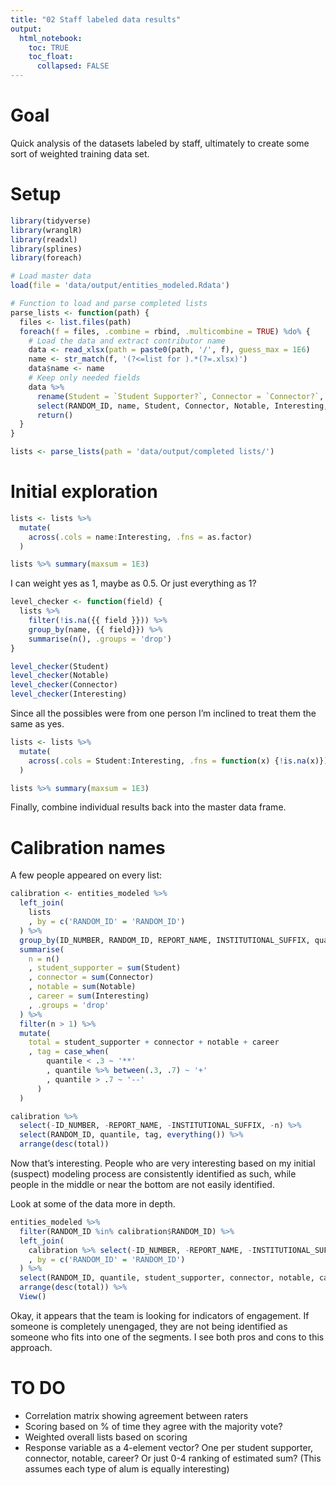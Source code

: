 ```yaml
---
title: "02 Staff labeled data results"
output:
  html_notebook:
    toc: TRUE
    toc_float:
      collapsed: FALSE
---
```


# Goal

Quick analysis of the datasets labeled by staff, ultimately to create some sort of weighted training data set.

# Setup

```r
library(tidyverse)
library(wranglR)
library(readxl)
library(splines)
library(foreach)
```

```r
# Load master data
load(file = 'data/output/entities_modeled.Rdata')
```

```r
# Function to load and parse completed lists
parse_lists <- function(path) {
  files <- list.files(path)
  foreach(f = files, .combine = rbind, .multicombine = TRUE) %do% {
    # Load the data and extract contributor name
    data <- read_xlsx(path = paste0(path, '/', f), guess_max = 1E6)
    name <- str_match(f, '(?<=list for ).*(?=.xlsx)')
    data$name <- name
    # Keep only needed fields
    data %>%
      rename(Student = `Student Supporter?`, Connector = `Connector?`, Notable = `Notable?`, Interesting = `Interesting career/story`) %>%
      select(RANDOM_ID, name, Student, Connector, Notable, Interesting, Notes) %>%
      return()
  }
}

lists <- parse_lists(path = 'data/output/completed lists/')
```

# Initial exploration

```r
lists <- lists %>%
  mutate(
    across(.cols = name:Interesting, .fns = as.factor)
  )

lists %>% summary(maxsum = 1E3)
```

I can weight yes as 1, maybe as 0.5. Or just everything as 1?

```r
level_checker <- function(field) {
  lists %>%
    filter(!is.na({{ field }})) %>%
    group_by(name, {{ field}}) %>%
    summarise(n(), .groups = 'drop')
}
```

```r
level_checker(Student)
level_checker(Notable)
level_checker(Connector)
level_checker(Interesting)
```

Since all the possibles were from one person I'm inclined to treat them the same as yes.

```r
lists <- lists %>%
  mutate(
    across(.cols = Student:Interesting, .fns = function(x) {!is.na(x)})
  )
```

```r
lists %>% summary(maxsum = 1E3)
```

Finally, combine individual results back into the master data frame.

# Calibration names

A few people appeared on every list:

```r
calibration <- entities_modeled %>%
  left_join(
    lists
    , by = c('RANDOM_ID' = 'RANDOM_ID')
  ) %>%
  group_by(ID_NUMBER, RANDOM_ID, REPORT_NAME, INSTITUTIONAL_SUFFIX, quantile) %>%
  summarise(
    n = n()
    , student_supporter = sum(Student)
    , connector = sum(Connector)
    , notable = sum(Notable)
    , career = sum(Interesting)
    , .groups = 'drop'
  ) %>%
  filter(n > 1) %>%
  mutate(
    total = student_supporter + connector + notable + career
    , tag = case_when(
        quantile < .3 ~ '**'
        , quantile %>% between(.3, .7) ~ '+'
        , quantile > .7 ~ '--'
      )
  )
```

```r
calibration %>%
  select(-ID_NUMBER, -REPORT_NAME, -INSTITUTIONAL_SUFFIX, -n) %>%
  select(RANDOM_ID, quantile, tag, everything()) %>%
  arrange(desc(total))
```

Now that's interesting. People who are very interesting based on my initial (suspect) modeling process are consistently identified as such, while people in the middle or near the bottom are not easily identified.

Look at some of the data more in depth.

```r
entities_modeled %>%
  filter(RANDOM_ID %in% calibration$RANDOM_ID) %>%
  left_join(
    calibration %>% select(-ID_NUMBER, -REPORT_NAME, -INSTITUTIONAL_SUFFIX, -quantile, -n)
    , by = c('RANDOM_ID' = 'RANDOM_ID')
  ) %>%
  select(RANDOM_ID, quantile, student_supporter, connector, notable, career, total, tag, everything()) %>%
  arrange(desc(total)) %>%
  View()
```

Okay, it appears that the team is looking for indicators of engagement. If someone is completely unengaged, they are not being identified as someone who fits into one of the segments. I see both pros and cons to this approach.

# TO DO

- Correlation matrix showing agreement between raters
- Scoring based on % of time they agree with the majority vote?
- Weighted overall lists based on scoring
- Response variable as a 4-element vector? One per student supporter, connector, notable, career? Or just 0-4 ranking of estimated sum? (This assumes each type of alum is equally interesting)